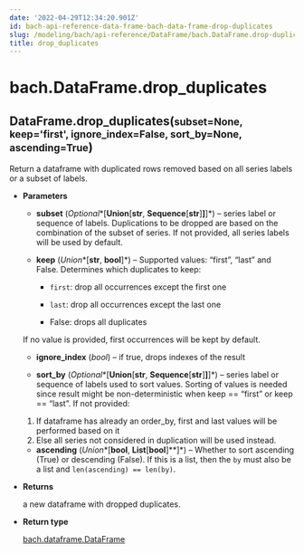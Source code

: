 ```yaml
---
date: '2022-04-29T12:34:20.901Z'
id: bach-api-reference-data-frame-bach-data-frame-drop-duplicates
slug: /modeling/bach/api-reference/DataFrame/bach.DataFrame.drop-duplicates/
title: drop_duplicates
---
```


# bach.DataFrame.drop_duplicates

<div class="method">
<h2 class="signature-class"><span class="additional-name">DataFrame.</span><span class="name">drop_duplicates(</span><small class="parameter-list"><span class="parameter" id="subset">subset=None</span>, <span class="parameter" id="keep">keep='first'</span>, <span class="parameter" id="ignore_index">ignore_index=False</span>, <span class="parameter" id="sort_by">sort_by=None</span>, <span class="parameter" id="ascending">ascending=True</span></small>)</h2>


<div class="content">

Return a dataframe with duplicated rows removed based on all series labels or a subset of labels.


* **Parameters**

    
    * **subset** (*Optional**[**Union**[**str**, **Sequence**[**str**]**]**]*) – series label or sequence of labels.
    Duplications to be dropped are based on the combination of the subset of series.
    If not provided, all series labels will be used by default.


    * **keep** (*Union**[**str**, **bool**]*) – Supported values: “first”, “last” and False. Determines which duplicates to keep:


        * `first`: drop all occurrences except the first one


        * `last`:  drop all occurrences except the last one


        * False: drops all duplicates

    If no value is provided, first occurrences will be kept by default.



    * **ignore_index** (*bool*) – if true, drops indexes of the result


    * **sort_by** (*Optional**[**Union**[**str**, **Sequence**[**str**]**]**]*) – series label or sequence of labels used to sort values.
    Sorting of values is needed since result might be non-deterministic
    when keep == “first” or keep == “last”. If not provided:
    1. If dataframe has already an order_by, first and last values will be performed based on it
    2. Else all series not considered in duplication will be used instead.


    * **ascending** (*Union**[**bool**, **List**[**bool**]**]*) – Whether to sort ascending (True) or descending (False). If this is a list, then the
    `by` must also be a list and `len(ascending) == len(by)`.



* **Returns**

    a new dataframe with dropped duplicates.



* **Return type**

    [bach.dataframe.DataFrame](/docs/modeling/bach/api-reference/DataFrame/bach.DataFrame/#bach.DataFrame)



</div>

</div>
